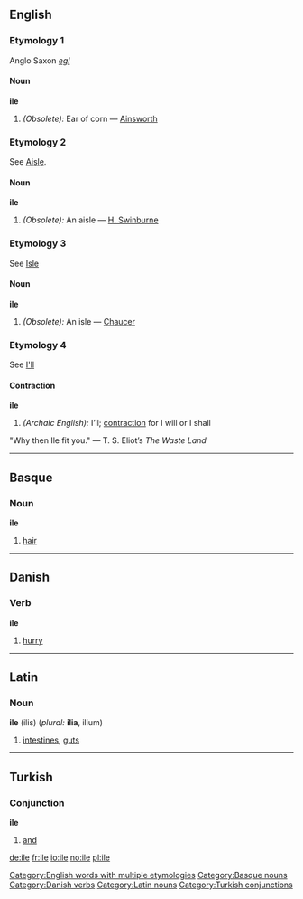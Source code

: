 ==English==

===Etymology 1===
Anglo Saxon ''[[egl]]''

====Noun====
'''ile'''

#''(Obsolete):'' Ear of corn &mdash; [[Ainsworth]]

===Etymology 2===
See [[Aisle]].

====Noun====
'''ile'''

#''(Obsolete):'' An aisle &mdash; [[H. Swinburne]]

===Etymology 3===
See [[Isle]]

====Noun====
'''ile'''

#''(Obsolete):'' An isle &mdash; [[Chaucer]]

===Etymology 4===
See [[I'll]]

====Contraction====
'''ile'''

#''(Archaic English):'' I’ll; [[contraction]] for I will or I shall
"Why then Ile fit you." &mdash; T. S. Eliot’s <i>The Waste Land</i>

[[Category:English words with multiple etymologies]]


----

==Basque==
===Noun===
'''ile'''

# [[hair]]

[[Category:Basque nouns]]


----

==Danish==

===Verb===
'''ile'''

# [[hurry]]

[[Category:Danish verbs]]


----


==Latin==

===Noun===
'''ile''' (ilis) {{n}} (''plural:'' '''ilia''', ilium)

# [[intestines]], [[guts]]

[[Category:Latin nouns]]


----

==Turkish==

===Conjunction===
'''ile'''

# [[and]]

[[Category:Turkish conjunctions]]

[[de:ile]]
[[fr:ile]]
[[io:ile]]
[[no:ile]]
[[pl:ile]]